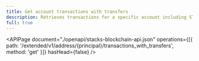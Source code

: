 ```yaml
---
title: Get account transactions with transfers
description: Retrieves transactions for a specific account including STX transfers for each transaction.
full: true
---
```


<APIPage
  document="./openapi/stacks-blockchain-api.json"
  operations={[{ path: '/extended/v1/address/{principal}/transactions_with_transfers', method: 'get' }]}
  hasHead={false}
/>
